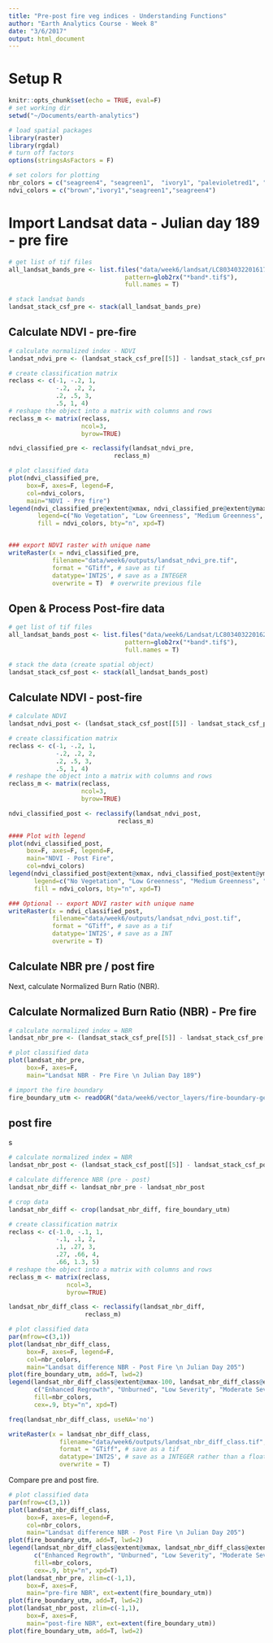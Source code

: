 ```yaml
---
title: "Pre-post fire veg indices - Understanding Functions"
author: "Earth Analytics Course - Week 8"
date: "3/6/2017"
output: html_document
---
```



# Setup R

```r
knitr::opts_chunk$set(echo = TRUE, eval=F)
# set working dir
setwd("~/Documents/earth-analytics")

# load spatial packages
library(raster)
library(rgdal)
# turn off factors
options(stringsAsFactors = F)

# set colors for plotting
nbr_colors = c("seagreen4", "seagreen1",  "ivory1", "palevioletred1", "palevioletred4")
ndvi_colors = c("brown","ivory1","seagreen1","seagreen4")

```

# Import Landsat data - Julian day 189 - pre fire


```r
# get list of tif files
all_landsat_bands_pre <- list.files("data/week6/landsat/LC80340322016173-SC20170227185411/crop",
                                pattern=glob2rx("*band*.tif$"),
                                full.names = T)

# stack landsat bands 
landsat_stack_csf_pre <- stack(all_landsat_bands_pre)


```

## Calculate NDVI - pre-fire

```r
# calculate normalized index - NDVI
landsat_ndvi_pre <- (landsat_stack_csf_pre[[5]] - landsat_stack_csf_pre[[4]]) / (landsat_stack_csf_pre[[5]] + landsat_stack_csf_pre[[4]])

# create classification matrix
reclass <- c(-1, -.2, 1,
             -.2, .2, 2,
             .2, .5, 3,
             .5, 1, 4)
# reshape the object into a matrix with columns and rows
reclass_m <- matrix(reclass,
                    ncol=3,
                    byrow=TRUE)

ndvi_classified_pre <- reclassify(landsat_ndvi_pre,
                             reclass_m)

# plot classified data
plot(ndvi_classified_pre,
     box=F, axes=F, legend=F,
     col=ndvi_colors,
     main="NDVI - Pre fire")
legend(ndvi_classified_pre@extent@xmax, ndvi_classified_pre@extent@ymax,
        legend=c("No Vegetation", "Low Greenness", "Medium Greenness", "High Greeness"),
        fill = ndvi_colors, bty="n", xpd=T)


### export NDVI raster with unique name
writeRaster(x = ndvi_classified_pre,
            filename="data/week6/outputs/landsat_ndvi_pre.tif",
            format = "GTiff", # save as tif
            datatype='INT2S', # save as a INTEGER 
            overwrite = T)  # overwrite previous file

```



## Open & Process Post-fire data

```r
# get list of tif files
all_landsat_bands_post <- list.files("data/week6/Landsat/LC80340322016205-SC20170127160728/crop",
                                pattern=glob2rx("*band*.tif$"),
                                full.names = T) 

# stack the data (create spatial object)
landsat_stack_csf_post <- stack(all_landsat_bands_post)

```

## Calculate NDVI - post-fire

```r
# calculate NDVI
landsat_ndvi_post <- (landsat_stack_csf_post[[5]] - landsat_stack_csf_post[[4]]) / (landsat_stack_csf_post[[5]] + landsat_stack_csf_post[[4]])

# create classification matrix
reclass <- c(-1, -.2, 1,
             -.2, .2, 2,
             .2, .5, 3,
             .5, 1, 4)
# reshape the object into a matrix with columns and rows
reclass_m <- matrix(reclass,
                    ncol=3,
                    byrow=TRUE)

ndvi_classified_post <- reclassify(landsat_ndvi_post,
                              reclass_m)

#### Plot with legend
plot(ndvi_classified_post,
     box=F, axes=F, legend=F,
     main="NDVI - Post Fire",
     col=ndvi_colors)
legend(ndvi_classified_post@extent@xmax, ndvi_classified_post@extent@ymax,
       legend=c("No Vegetation", "Low Greenness", "Medium Greenness", "High Greeness"),
       fill = ndvi_colors, bty="n", xpd=T)

### Optional -- export NDVI raster with unique name
writeRaster(x = ndvi_classified_post,
            filename="data/week6/outputs/landsat_ndvi_post.tif",
            format = "GTiff", # save as a tif
            datatype='INT2S', # save as a INT
            overwrite = T)  

```

## Calculate NBR pre / post fire
Next, calculate Normalized Burn Ratio (NBR).

## Calculate Normalized Burn Ratio (NBR) - Pre fire

```r
# calculate normalized index = NBR
landsat_nbr_pre <- (landsat_stack_csf_pre[[5]] - landsat_stack_csf_pre[[7]]) / (landsat_stack_csf_pre[[5]] + landsat_stack_csf_pre[[7]])

# plot classified data
plot(landsat_nbr_pre,
     box=F, axes=F,
     main="Landsat NBR - Pre Fire \n Julian Day 189")
```

```r
# import the fire boundary
fire_boundary_utm <- readOGR("data/week6/vector_layers/fire-boundary-geomac/co_cold_springs_20160711_2200_utm13n.shp")
```


## post fire 
s
```r
# calculate normalized index = NBR
landsat_nbr_post <- (landsat_stack_csf_post[[5]] - landsat_stack_csf_post[[7]]) / (landsat_stack_csf_post[[5]] + landsat_stack_csf_post[[7]])

# calculate difference NBR (pre - post)
landsat_nbr_diff <- landsat_nbr_pre - landsat_nbr_post 

# crop data
landsat_nbr_diff <- crop(landsat_nbr_diff, fire_boundary_utm)

# create classification matrix
reclass <- c(-1.0, -.1, 1,
             -.1, .1, 2,
             .1, .27, 3,
             .27, .66, 4,
             .66, 1.3, 5)
# reshape the object into a matrix with columns and rows
reclass_m <- matrix(reclass,
                ncol=3,
                byrow=TRUE)

landsat_nbr_diff_class <- reclassify(landsat_nbr_diff,
                     reclass_m)

# plot classified data
par(mfrow=c(3,1))
plot(landsat_nbr_diff_class,
     box=F, axes=F, legend=F,
     col=nbr_colors,
     main="Landsat difference NBR - Post Fire \n Julian Day 205")
plot(fire_boundary_utm, add=T, lwd=2)
legend(landsat_nbr_diff_class@extent@xmax-100, landsat_nbr_diff_class@extent@ymax,
       c("Enhanced Regrowth", "Unburned", "Low Severity", "Moderate Severity", "High Severity"),
       fill=nbr_colors,
       cex=.9, bty="n", xpd=T)

freq(landsat_nbr_diff_class, useNA='no')

writeRaster(x = landsat_nbr_diff_class,
              filename="data/week6/outputs/landsat_nbr_diff_class.tif",
              format = "GTiff", # save as a tif
              datatype='INT2S', # save as a INTEGER rather than a float
              overwrite = T)

```

Compare pre and post fire.

```r
# plot classified data
par(mfrow=c(3,1))
plot(landsat_nbr_diff_class,
     box=F, axes=F, legend=F,
     col=nbr_colors,
     main="Landsat difference NBR - Post Fire \n Julian Day 205")
plot(fire_boundary_utm, add=T, lwd=2)
legend(landsat_nbr_diff_class@extent@xmax, landsat_nbr_diff_class@extent@ymax,
       c("Enhanced Regrowth", "Unburned", "Low Severity", "Moderate Severity", "High Severity"),
       fill=nbr_colors,
       cex=.9, bty="n", xpd=T)
plot(landsat_nbr_pre, zlim=c(-1,1), 
     box=F, axes=F,
     main="pre-fire NBR", ext=extent(fire_boundary_utm))
plot(fire_boundary_utm, add=T, lwd=2)
plot(landsat_nbr_post, zlim=c(-1,1),
     box=F, axes=F,
     main="post-fire NBR", ext=extent(fire_boundary_utm))
plot(fire_boundary_utm, add=T, lwd=2)
```

